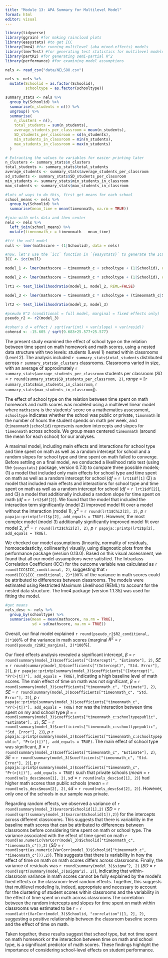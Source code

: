 ```yaml
---
title: "Module 13: APA Summary for Multilevel Model"
format: html
editor: visual
---
```


```r

library(tidyverse)
library(ggrain) #for making raincloud plots
library(easystats) #to get ICC
library(lme4) #for running multilevel (aka mixed-effects) models
library(lmerTest) #for generating test statistics for multilevel models
library(partR2) #for generating semi-partial R^2
library(performance) #for examining model assumptions

nels <- read_csv("data/NELS88.csv")

nels <- nels %>% 
  mutate(Schoolid = as.factor(Schoolid),
         schooltype = as.factor(schooltype))

summary_stats <- nels %>%
  group_by(Schoolid) %>%
  summarise(n_students = n()) %>%
  ungroup() %>%
  summarise(
    n_clusters = n(),
    total_students = sum(n_students),
    average_students_per_classroom = mean(n_students),
    SD_students_per_classroom = sd(n_students),
    min_students_in_classroom = min(n_students),
    max_students_in_classroom = max(n_students)
  )

# Extracting the values to variables for easier printing later
n_clusters <- summary_stats$n_clusters
total_students <- summary_stats$total_students
average_students <- summary_stats$average_students_per_classroom
sd_students <- summary_stats$SD_students_per_classroom
min_students <- summary_stats$min_students_in_classroom
max_students <- summary_stats$max_students_in_classroom

#lots of ways to do this, first get means for each school
school_means <- nels %>% 
  group_by(Schoolid) %>% 
  summarise(mean_time = mean(timeonmath, na.rm = TRUE))

#join with nels data and then center
nels <- nels %>% 
  left_join(school_means) %>% 
  mutate(timeonmath_c = timeonmath - mean_time)

#fit the null model
null <- lmer(mathscore ~ (1|Schoolid), data = nels)

#now, let's use the `icc` function in `{easystats}` to generate the ICC.
ICC <- icc(null)

model_1 <- lmer(mathscore ~ timeonmath_c + schooltype + (1|Schoolid), data = nels)

model_2 <- lmer(mathscore ~ timeonmath_c * schooltype + (1|Schoolid), data = nels)

lrt1 <- test_likelihoodratio(model_1, model_2, REML=FALSE)

model_3 <- lmer(mathscore ~ timeonmath_c * schooltype + (timeonmath_c|Schoolid), data = nels)

lrt2 <- test_likelihoodratio(model_2, model_3)

#pseudo R^2 (conditional = full model, marginal = fixed effects only)
pseudo_r2 <- r2(model_3)

#cohen's d = effect / sqrt(var(int) + var(slope) + var(resid))
cohensd <- -15.605 / sqrt(9.683+25.577+25.577)

```

The present study examined the effect of school type on the relation between time spent on math homework and math scores, using a nested data structure with two levels: students (Level 1) nested within classrooms (Level 2). The analysis included `r summary_stats$total_students` distributed across `r summary_stats$n_clusters` classrooms. Classrooms varied in size, with an average of approximately `r summary_stats$average_students_per_classroom` students per classroom ($SD$ = `r round(summary_stats$SD_students_per_classroom, 2)`, $range$ = \[`r summary_stats$min_students_in_classroom`, `r summary_stats$max_students_in_classroom`\]).

The effect of school type on the relation between time spent on math homework and math scores was modeled using a multilevel linear model where `mathscore` is the students' score on a mathematics assessment, `schooltype` indicates whether the school was public or private, `timonmath` is the number of hours the student spends on math per week, and (`timeonmath|schoolid`) represents random intercepts and slopes for `timeonmath` across schools. We group mean centered `timeonmath` (around the mean for each school) for our analyses.

A maximal model, including main effects and interactions for school type and time spent on math as well as a random intercept for school and a random slopes for school type and time spent on math failed to converge. Before settling on a final model, we conducted a likelihood ratio test (using the `{easystats}` package, version 0.7.3) to compare three possible models; (1) a model that included only main effects for school type and time spent on math as well as a random intercept for school ($df$ = `r lrt1$df[1]` (2) a model that included main effects and interactions for school type and time spent on math as well as a random intercept for school ($df$ = `r lrt1$df[2]`), and (3) a model that additionally included a random slope for time spent on math ($df$ = `r lrt2$df[2]`). We found that the model that included the interaction term significantly (model 2) improved model fit over a model without the interaction (model 1), $\chi^2$ = `r round(lrt1$Chi2[2], 2)`, $p$ `r papaja::printp(lrt1$p[2], add_equals = TRUE)`. However, the most complex model (model 3) additionally significantly improved model fit over model 2, $\chi^2$ = `r round(lrt2$Chi2[2], 2)`, $p$ `r papaja::printp(lrt2$p[2], add_equals = TRUE)`.

We checked our model assumptions (linearity, normality of residuals, homoscedasticity, collinearity) visually, using diagnostic plots from the performance package (version 0.13.0). Based on this visual assessment, we found that all our model assumptions were satisfied. The Intraclass Correlation Coefficient (ICC) for the outcome variable was calculated as `r round(ICC$ICC_conditional, 2)`, suggesting that `r round(ICC$ICC_conditional, 2)*100`% of the variance in math scores could be attributed to differences between classrooms. The models were estimated using Restricted Maximum Likelihood (REML) to account for the nested data structure. The lme4 package (version 1.1.35) was used for fitting the model.

```r

#get means
nels_desc <- nels %>% 
  group_by(schooltype) %>% 
  summarise(mean = mean(mathscore, na.rm = TRUE),
            sd = sd(mathscore, na.rm = TRUE))

```
Overall, our final model explained `r round(pseudo_r2$R2_conditional, 2)*100`% of the variance in math scores (marginal $R^2$ = `r round(pseudo_r2$R2_marginal, 2)*100`%). 

Our fixed effects analysis revealed a significant intercept, $\beta$ = `r round(summary(model_3)$coefficients["(Intercept)", "Estimate"], 2)`, $SE$ = `r round(summary(model_3)$coefficients["(Intercept)", "Std. Error"], 2)`), $p$ `r papaja::printp(summary(model_3)$coefficients["(Intercept)", "Pr(>|t|)"], add_equals = TRUE)`, indicating a high baseline level of math scores. The main effect of time on math was not significant, $\beta$ = `r round(summary(model_3)$coefficients["timeonmath_c", "Estimate"], 2)`, $SE$ = `r round(summary(model_3)$coefficients["timeonmath_c", "Std. Error"], 2)`), $p$ `r papaja::printp(summary(model_3)$coefficients["timeonmath_c", "Pr(>|t|)"], add_equals = TRUE)` nor was the interaction between time spent on my and school type $\beta$ = `r round(summary(model_3)$coefficients["timeonmath_c:schooltypepublic", "Estimate"], 2)`, $SE$ = `r round(summary(model_3)$coefficients["timeonmath_c:schooltypepublic", "Std. Error"], 2)`), $p$ `r papaja::printp(summary(model_3)$coefficients["timeonmath_c:schooltypepublic", "Pr(>|t|)"], add_equals = TRUE)`. The main effect of school type was significant, $\beta$ = `r round(summary(model_3)$coefficients["timeonmath_c", "Estimate"], 2)`, $SE$ = `r round(summary(model_3)$coefficients["timeonmath_c", "Std. Error"], 2)`), $p$ `r papaja::printp(summary(model_3)$coefficients["timeonmath_c", "Pr(>|t|)"], add_equals = TRUE)` such that private schools ($mean$ = `r round(nels_desc$mean[1], 2)`, $sd$ = `r round(nels_desc$sd[1], 2)`) had higher math scores than public schools ($mean$ = `r round(nels_desc$mean[2], 2)`, $sd$ = `r round(nels_desc$sd[2], 2)`). However, only one of the schools in our sample was private.

Regarding random effects, we observed a variance of `r round(summary(model_3)$varcor$Schoolid[1],2)` ($SD$ = `r round(sqrt(summary(model_3)$varcor$Schoolid[1]),2)`) for the intercepts across different classrooms. This suggests that there is  variability in the baseline math scores that can be attributed to differences between classrooms before considering time spent on math or school type. The variance associated with the effect of time spent on math `r round(as.numeric(VarCorr(model_3)$Schoolid["timeonmath_c", "timeonmath_c"]),2)` ($SD$ = `r round(sqrt(as.numeric(VarCorr(model_3)$Schoolid["timeonmath_c", "timeonmath_c"])),2)`). This suggests that there is variability in how the effect of time on math on math scores differs across classrooms. Finally, the variance of residuals was `r round(summary(model_3)$sigma^2, 2)` ($SD$ = `r round(sqrt(summary(model_3)$sigma^2), 2)`), indicating that within-classroom variance in math scores cannot be fully explained by the model's fixed effects or the classroom-level random effects. Together, this suggests that multilevel modeling is, indeed, appropriate and necessary to account for the clustering of student scores within classrooms and the variability in the effect of time spent on math across classrooms.The correlation between the random intercepts and slopes for time spent on math within classrooms was estimated to be $r$ = `r round(attr(VarCorr(model_3)$Schoolid, "correlation")[1, 2], 2)`, suggesting a positive relationship between the classroom baseline scores and the effect of time on math.

Taken together, these results suggest that school type, but not time spent on math homework or the interaction between time on math and school type, is a significant predictor of math scores. These findings highlight the importance of considering school-level effects on student performance. 
